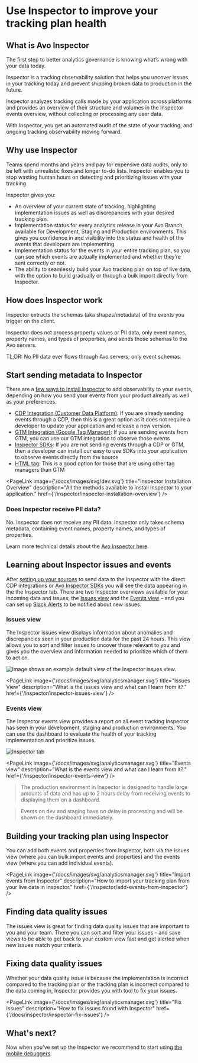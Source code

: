 
# Use Inspector to improve your tracking plan health

## What is Avo Inspector

The first step to better analytics governance is knowing what’s wrong with your data today.

Inspector is a tracking observability solution that helps you uncover issues in your tracking today and prevent shipping broken data to production in the future.

Inspector analyzes tracking calls made by your application across platforms and provides an overview of their structure and volumes in the Inspector events overview, without collecting or processing any user data.

With Inspector, you get an automated audit of the state of your tracking, and ongoing tracking observability moving forward.

## Why use Inspector

Teams spend months and years and pay for expensive data audits, only to be left with unrealistic fixes and longer to-do lists. Inspector enables you to stop wasting human hours on detecting and prioritizing issues with your tracking.

Inspector gives you:

- An overview of your current state of tracking, highlighting implementation issues as well as discrepancies with your desired tracking plan.
- Implementation status for every analytics release in your Avo Branch, available for Development, Staging and Production environments. This gives you confidence in and visibility into the status and health of the events that developers are implementing.
- Implementation status for the events in your entire tracking plan, so you can see which events are actually implemented and whether they’re sent correctly or not.
- The ability to seamlessly build your Avo tracking plan on top of live data, with the option to build gradually or through a bulk import directly from Inspector. 

## How does Inspector work

Inspector extracts the schemas (aka shapes/metadata) of the events you trigger on the client.

Inspector does not process property values or PII data, only event names, property names, and types of properties, and sends those schemas to the Avo servers.

TL;DR: No PII data ever flows through Avo servers; only event schemas.

## Start sending metadata to Inspector

There are a [few ways to install Inspector](/inspector/inspector-installation-overview) to add observability to your events, depending on how you send your events from your product already as well as your preferences.

- [CDP Integration (Customer Data Platform)](/inspector/inspector-installation-overview#install-inspector-in-your-cdp): If you are already sending events through a CDP, then this is a great option as it does not require a developer to update your application and release a new version.
- [GTM Integration (Google Tag Manager)](/inspector/connect-inspector-to-gtm): If you are sending events from GTM, you can use our GTM integration to observe those events
- [Inspector SDKs](/reference/avo-inspector-sdks/overview): If you are not sending events through a CDP or GTM, then a developer can install our easy to use SDKs into your application to observe events directly from the source
- [HTML tag](/reference/avo-inspector-sdks/web#installation-option-2-html-tag): This is a good option for those that are using other tag managers than GTM

<PageLink
  image={'/docs/images/svg/dev.svg'}
  title="Inspector Installation Overview"
  description="All the methods available to install Inspector to your application."
  href={'/inspector/inspector-installation-overview'}
/>

### Does Inspector receive PII data?

No. Inspector does not receive any PII data. Inspector only takes schema metadata, containing event names, property names, and types of properties.

Learn more technical details about the [Avo Inspector here](/implementation/avo-inspector-overview).

## Learning about Inspector issues and events

After [setting up your sources](/inspector/configuring-inspector-sources) to send data to the Inspector with the direct CDP integrations or [Avo Inspector SDKs](/implementation/avo-inspector-sdk-reference) you will see the data appearing in the the Inspector tab.
There are two Inspector overviews available for your incoming data and issues, the [Issues view](/inspector/inspector-issues-view) and the [Events view](/inspector/inspector-events-view) – and you can set up [Slack Alerts](/inspector/inspector-slack-alerts) to be notified about new issues.

### Issues view

The Inspector issues view displays information about anomalies and discrepancies seen in your production data for the past 24 hours. This view allows you to sort and filter issues to uncover those relevant to you and gives you the overview and information needed to prioritize which of them to act on.

![Image shows an example default view of the Inspector issues view.](/images/inspector/inspector-issues-default.png)

<PageLink
  image={'/docs/images/svg/analyticsmanager.svg'}
  title="Issues View"
  description="What is the issues view and what can I learn from it?."
  href={'/inspector/inspector-issues-view'}
/>

### Events view

The Inspector events view provides a report on all event tracking Inspector has seen in your development, staging and production environments. You can use the dashboard to evaluate the health of your tracking implementation and prioritize issues.

![Inspector tab](/images/workspace/nav-inspector.png)

<PageLink
  image={'/docs/images/svg/analyticsmanager.svg'}
  title="Events view"
  description="What is the events view and what can I learn from it?."
  href={'/inspector/inspector-events-view'}
/>


> The production environment in Inspector is designed to handle large amounts of data and has up to 2 hours delay from receiving events to displaying them on a dashboard.

> Events on dev and staging have no delay in processing and will be shown on the dashboard immediately.

## Building your tracking plan using Inspector

You can add both events and properties from Inspector, both via the issues view (where you can bulk import events and properties) and the events view (where you can add individual events).

<PageLink
  image={'/docs/images/svg/analyticsmanager.svg'}
  title="Import events from Inspector"
  description="How to import your tracking plan from your live data in Inspector."
  href={'/inspector/add-events-from-inspector'}
/>

## Finding data quality issues

The issues view is great for finding data quality issues that are important to you and your team. There you can sort and filter your issues - and save views to be able to get back to your custom view fast and get alerted when new issues match your criteria.

<TwoCol>
<PageLink
  image={'/docs/images/svg/analyticsmanager.svg'}
  title="Find Issues"
  description="How to use the Issues view to find your data quality issues."
  href={'/inspector/inspector-find-issues'}
/>
<PageLink
  image={'/docs/images/svg/analyticsmanager.svg'}
  title="Inspector Alerts for Slack"
  description="How to start receiving Slack alerts for your Inspector issues"
  href={'/inspector/inspector-slack-alerts'}
/>
</TwoCol>

## Fixing data quality issues

Whether your data quality issue is because the implementation is incorrect compared to the tracking plan or the tracking plan is incorrect compared to the data coming in, Inspector provides you with tool to fix your issues.

<PageLink
  image={'/docs/images/svg/analyticsmanager.svg'}
  title="Fix Issues"
  description="How to fix issues found with Inspector"
  href={'/docs/inspector/inspector-fix-issues'}
/>

## What's next?

Now when you've set up the Inspector we recommend to start using [the mobile debuggers](/explore-tracking-plan/start-using-visual-debuggers#accessing-mobile-debuggers).
